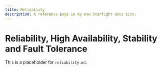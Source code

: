 ```yaml
---
title: Reliability
description: A reference page in my new Starlight docs site.
---
```


# Reliability, High Availability, Stability and Fault Tolerance

This is a placeholder for `reliability.md`.
